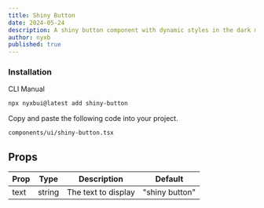 ```yaml
---
title: Shiny Button
date: 2024-05-24
description: A shiny button component with dynamic styles in the dark mode or light mode.
author: nyxb
published: true
---
```


<ComponentPreview name="shiny-button-demo" />


### Installation

<Tabs defaultValue="cli">

<TabsList>
  <TabsTrigger value="cli">CLI</TabsTrigger>
  <TabsTrigger value="manual">Manual</TabsTrigger>
</TabsList>
<TabsContent value="cli">

```bash
npx nyxbui@latest add shiny-button
```

</TabsContent>

<TabsContent value="manual">

<Steps>

Copy and paste the following code into your project.

```text
components/ui/shiny-button.tsx
```

<ComponentSource name="shiny-button" />

</Steps>

</TabsContent>

</Tabs>

## Props

| Prop | Type   | Description         | Default        |
| ---- | ------ | ------------------- | -------------- |
| text | string | The text to display | "shiny button" |

